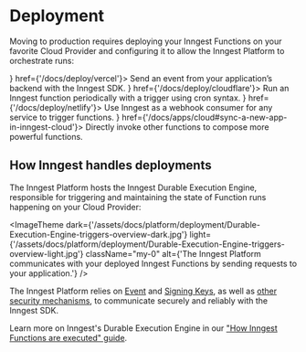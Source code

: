 
# Deployment

Moving to production requires deploying your Inngest Functions on your favorite Cloud Provider and configuring it to allow the Inngest Platform to orchestrate runs: 


<CardGroup cols={2}>
  <Card title="Deploy with Vercel" icon={<VercelIcon />} href={'/docs/deploy/vercel'}>
    Send an event from your application’s backend with the Inngest SDK.
  </Card>
  <Card title="Deploy with Cloudflare Pages" icon={<CloudflareIcon />} href={'/docs/deploy/cloudflare'}>
    Run an Inngest function periodically with a trigger using cron syntax.
  </Card>
  <Card title="Deploy with Netlify" icon={<NetlifyIcon />} href={'/docs/deploy/netlify'}>
    Use Inngest as a webhook consumer for any service to trigger functions.
  </Card>
  <Card title="Deploy your application" icon={<CloudIcon fill={'black'} />} href={'/docs/apps/cloud#sync-a-new-app-in-inngest-cloud'}>
    Directly invoke other functions to compose more powerful functions.
  </Card>
</CardGroup>

## How Inngest handles deployments


The Inngest Platform hosts the Inngest Durable Execution Engine, responsible for triggering and maintaining the state of Function runs happening on your Cloud Provider:

<ImageTheme
  dark={'/assets/docs/platform/deployment/Durable-Execution-Engine-triggers-overview-dark.jpg'}
  light={'/assets/docs/platform/deployment/Durable-Execution-Engine-triggers-overview-light.jpg'}
  className="my-0"
  alt={'The Inngest Platform communicates with your deployed Inngest Functions by sending requests to your application.'}
/>

The Inngest Platform relies on [Event](/docs/events/creating-an-event-key) and [Signing Keys](/docs/platform/signing-keys), as well as [other security mechanisms](/docs/learn/security), to communicate securely and reliably with the Inngest SDK.

Learn more on Inngest's Durable Execution Engine in our ["How Inngest Functions are executed" guide](/docs/learn/how-functions-are-executed).